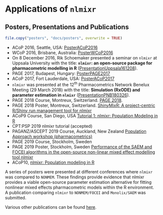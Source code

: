 # Applications of `nlmixr` {#applications}


<!-- ## Posters and Presentations -->
## Posters, Presentations and Publications

```r
file.copy("posters", "docs/posters", overwrite = TRUE)
```

- ACoP 2016, Seattle, USA: <a href="posters/PosterACoP2016.pdf" target="_blank">PosterACoP2016</a>
- WCoP 2016, Brisbane, Australia: <a href="posters/PosterWCoP2016.pdf" target="_blank">PosterWCoP2016</a>
- On 8 December 2016, Rik Schoemaker presented a seminar on `nlmixr` at Uppsala University with the title: **`nlmixr`: an open-source package for pharmacometric modelling in R** (<a href="posters/PRESnlmixrUppsala161208.pdf" target="_blank">PresentationUppsala161208</a>).
- PAGE 2017, Budapest, Hungary: <a href="posters/PosterPAGE2017.pdf" target="_blank">PosterPAGE2017</a>
- ACoP 2017, Fort Lauderdale, USA: <a href="posters/PosterACoP2017.pdf" target="_blank">PosterACoP2017</a>
- `nlmixr` was presented at the 12^th^ Pharmacometrics Network Benelux Meeting (29 March 2018) with the title: **Simulation (RxODE) and parameter estimation in `nlmixr`** (<a href="posters/PRES nlmixr PNB 180326.pdf" target="_blank">PresentationPNB180326</a>).
- PAGE 2018 Course, Montreux, Switzerland. [PAGE 2018](https://github.com/nlmixrdevelopment/PAGE-2018).
- PAGE 2018 Poster, Montreux, Switzerland. [ShinyMixR: A project-centric R/Shiny run management tool for nlmixr](https://www.page-meeting.org/default.asp?abstract=8452)
- ACoP9 Course, San Diego, USA [Tutorial 1:  nlmixr: Population Modeling in R](https://github.com/nlmixrdevelopment/ACoP9-2018)
- CPT:PSP 2019 nlmixr tutorial (accepted)
- PAGANZ/ASCEPT 2019 Course, Auckland, New Zealand [Population Approach workshop (pharmacometrics)](https://www.asceptasm.com/2019-annual-scientific-meeting/program-workshops/)
- PAGE 2019 Course, Stockholm, Sweden
- PAGE 2019 Poster, Stockholm, Sweden [Performance of the SAEM and FOCEI algorithms in the open-source non-linear mixed effect modelling tool nlmixr](https://www.page-meeting.org/default.asp?abstract=8978)
- ACoP10, [nlmixr: Population modeling in R](https://www.go-acop.org/index.php?option=com_content&view=article&id=149:acop10-program&catid=20:site-content&Itemid=108)

A series of posters were presented at different conferences where `nlmixr` was compared to `NONMEM`. These findings provide evidence that nlmixr provides a viable open-source parameter estimation alternative for fitting nonlinear mixed effects pharmacometric models within the R environment. A publication comparing `nlmixr` to `NONMEM/FOCEI` and `Monolix/SAEM` was submitted.

Various other publications can be found [here](https://github.com/nlmixrdevelopment/Publications).
